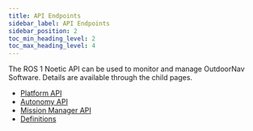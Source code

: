 ```yaml
---
title: API Endpoints
sidebar_label: API Endpoints
sidebar_position: 2
toc_min_heading_level: 2
toc_max_heading_level: 4
---
```


The ROS 1 Noetic API can be used to monitor and manage OutdoorNav Software. Details
are available through the child pages.

- [Platform API](platform_api.mdx)
- [Autonomy API](autonomy_api.mdx)
- [Mission Manager API](mission_manager_api.mdx)
- [Definitions](definitions.mdx)
